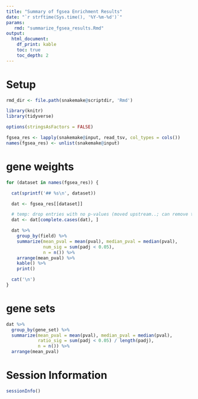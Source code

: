 ```yaml
---
title: "Summary of fgsea Enrichment Results"
date: "`r strftime(Sys.time(), '%Y-%m-%d')`"
params:
   rmd: "summarize_fgsea_results.Rmd"
output:
  html_document:
    df_print: kable
    toc: true
    toc_depth: 2
---
```


# Setup

```r
rmd_dir <- file.path(snakemake@scriptdir, 'Rmd')
```

```r
library(knitr)
library(tidyverse)

options(stringsAsFactors = FALSE)
```

```r
fgsea_res <- lapply(snakemake@input, read_tsv, col_types = cols())
names(fgsea_res) <- unlist(snakemake@input)
```

# gene weights

```r
for (dataset in names(fgsea_res)) {

  cat(sprintf('## %s\n', dataset))

  dat <- fgsea_res[[dataset]]

  # temp: drop entries with no p-values (moved upstream..; can remove this in future..)
  dat <- dat[complete.cases(dat), ]

  dat %>%
    group_by(field) %>%
    summarize(mean_pval = mean(pval), median_pval = median(pval),
              num_sig = sum(padj < 0.05),
              n = n()) %>%
    arrange(mean_pval) %>%
    kable() %>%
    print()

  cat('\n')
}
```

# gene sets

```r
dat %>% 
  group_by(gene_set) %>%
  summarize(mean_pval = mean(pval), median_pval = median(pval),
            ratio_sig = sum(padj < 0.05) / length(padj),
            n = n()) %>%
  arrange(mean_pval)
```

# Session Information

```r
sessionInfo()
```

